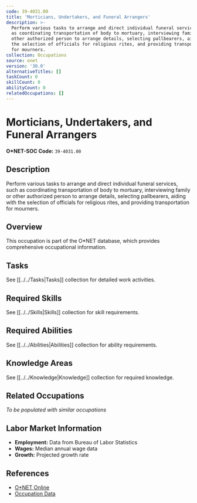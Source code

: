 ```yaml
---
code: 39-4031.00
title: 'Morticians, Undertakers, and Funeral Arrangers'
description: >-
  Perform various tasks to arrange and direct individual funeral services, such
  as coordinating transportation of body to mortuary, interviewing family or
  other authorized person to arrange details, selecting pallbearers, aiding with
  the selection of officials for religious rites, and providing transportation
  for mourners.
collection: Occupations
source: onet
version: '30.0'
alternativeTitles: []
taskCount: 0
skillCount: 0
abilityCount: 0
relatedOccupations: []
---
```

# Morticians, Undertakers, and Funeral Arrangers

**O*NET-SOC Code:** `39-4031.00`

## Description

Perform various tasks to arrange and direct individual funeral services, such as coordinating transportation of body to mortuary, interviewing family or other authorized person to arrange details, selecting pallbearers, aiding with the selection of officials for religious rites, and providing transportation for mourners.

## Overview

This occupation is part of the O*NET database, which provides comprehensive occupational information.

## Tasks

See [[../../Tasks|Tasks]] collection for detailed work activities.

## Required Skills

See [[../../Skills|Skills]] collection for skill requirements.

## Required Abilities

See [[../../Abilities|Abilities]] collection for ability requirements.

## Knowledge Areas

See [[../../Knowledge|Knowledge]] collection for required knowledge.

## Related Occupations

*To be populated with similar occupations*

## Labor Market Information

- **Employment:** Data from Bureau of Labor Statistics
- **Wages:** Median annual wage data
- **Growth:** Projected growth rate

## References

- [O*NET Online](https://www.onetonline.org/link/summary/39-4031.00)
- [Occupation Data](https://www.onetcenter.org/)
